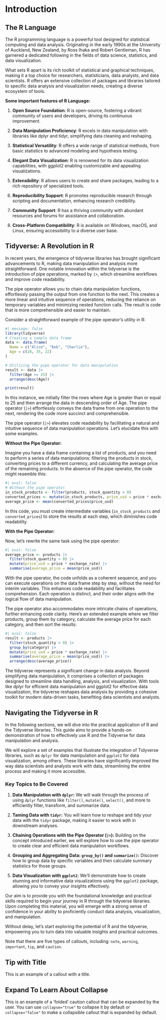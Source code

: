 # Introduction

## The R Language

The R programming language is a powerful tool designed for statistical computing and data analysis. Originating in the early 1990s at the University of Auckland, New Zealand, by Ross Ihaka and Robert Gentleman, R has garnered a dedicated following in the fields of data science, statistics, and data visualization.

What sets R apart is its rich toolkit of statistical and graphical techniques, making it a top choice for researchers, statisticians, data analysts, and data scientists. R offers an extensive collection of packages and libraries tailored to specific data analysis and visualization needs, creating a diverse ecosystem of tools.

**Some important features of R Language:**

1.  **Open Source Foundation**: R is open-source, fostering a vibrant community of users and developers, driving its continuous improvement.

2.  **Data Manipulation Proficiency**: R excels in data manipulation with libraries like dplyr and tidyr, simplifying data cleaning and reshaping.

3.  **Statistical Versatility**: R offers a wide range of statistical methods, from basic statistics to advanced modeling and hypothesis testing.

4.  **Elegant Data Visualization**: R is renowned for its data visualization capabilities, with ggplot2 enabling customizable and appealing visualizations.

5.  **Extensibility**: R allows users to create and share packages, leading to a rich repository of specialized tools.

6.  **Reproducibility Support**: R promotes reproducible research through scripting and documentation, enhancing research credibility.

7.  **Community Support**: R has a thriving community with abundant resources and forums for assistance and collaboration.

8.  **Cross-Platform Compatibility**: R is available on Windows, macOS, and Linux, ensuring accessibility to a diverse user base.

## Tidyverse: A Revolution in R

In recent years, the emergence of tidyverse libraries has brought significant advancements to R, making data manipulation and analysis more straightforward. One notable innovation within the tidyverse is the introduction of pipe operations, marked by `|>`, which streamline workflows and improve code readability.

The pipe operator allows you to chain data manipulation functions, effortlessly passing the output from one function to the next. This creates a more linear and intuitive sequence of operations, reducing the reliance on temporary variables and minimizing nested function calls. The result is code that is more comprehensible and easier to maintain.

Consider a straightforward example of the pipe operator's utility in R:

```{r}
#| message: false
library(tidyverse)
# Creating a sample data frame
data <- data.frame(
  Name = c("Alice", "Bob", "Charlie"),
  Age = c(28, 35, 22)
)

# Utilizing the pipe operator for data manipulation
result <- data |>
  filter(Age >= 25) |>
  arrange(desc(Age))

print(result)
```

In this instance, we initially filter the rows where Age is greater than or equal to 25 and then arrange the data in descending order of Age. The pipe operator (`|>`) effortlessly conveys the data frame from one operation to the next, rendering the code more succinct and comprehensible.

The pipe operator (`|>`) elevates code readability by facilitating a natural and intuitive sequence of data manipulation operations. Let's elucidate this with some examples.

**Without the Pipe Operator:**

Imagine you have a data frame containing a list of products, and you need to perform a series of data manipulations: filtering the products in stock, converting prices to a different currency, and calculating the average price of the remaining products. In the absence of the pipe operator, the code might resemble this:

```{r}
#| eval: false
# Without the pipe operator
in_stock_products <- filter(products, stock_quantity > 0)
converted_prices <- mutate(in_stock_products, price_usd = price * exchange_rate)
average_price <- mean(converted_prices$price_usd)
```

In this code, you must create intermediate variables (`in_stock_products` and `converted_prices`) to store the results at each step, which diminishes code readability.

**With the Pipe Operator:**

Now, let's rewrite the same task using the pipe operator:

```{r}
#| eval: false
average_price <- products |>
  filter(stock_quantity > 0) |>
  mutate(price_usd = price * exchange_rate) |>
  summarise(average_price = mean(price_usd))
```

With the pipe operator, the code unfolds as a coherent sequence, and you can execute operations on the data frame step by step, without the need for interim variables. This enhances code readability and facilitates comprehension. Each operation is distinct, and their order aligns with the logical flow of data manipulation.

The pipe operator also accommodates more intricate chains of operations, further enhancing code clarity. Here's an extended example where we filter products, group them by category, calculate the average price for each category, and then sort the results:

```{r}
#| eval: false
result <- products |>
  filter(stock_quantity > 0) |>
  group_by(category) |>
  mutate(price_usd = price * exchange_rate) |>
  summarise(average_price = mean(price_usd)) |>
  arrange(desc(average_price))
```

The tidyverse represents a significant change in data analysis. Beyond simplifying data manipulation, it comprises a collection of packages designed to streamline data handling, analysis, and visualization. With tools like dplyr for efficient data manipulation and ggplot2 for effective data visualization, the tidyverse reshapes data analysis by providing a cohesive toolkit for modern data-driven tasks, benefiting data scientists and analysts.

## Navigating the Tidyverse in R

In the following sections, we will dive into the practical application of R and the Tidyverse libraries. This guide aims to provide a hands-on demonstration of how to effectively use R and the Tidyverse for data manipulation and analysis.

We will explore a set of examples that illustrate the integration of Tidyverse libraries, such as `dplyr` for data manipulation and `ggplot2` for data visualization, among others. These libraries have significantly improved the way data scientists and analysts work with data, streamlining the entire process and making it more accessible.

### Key Topics to Be Covered

1.  **Data Manipulation with `dplyr`:** We will walk through the process of using `dplyr` functions like `filter()`, `mutate()`, `select()`, and more to efficiently filter, transform, and summarize data.

2.  **Taming Data with `tidyr`:** You will learn how to reshape and tidy your data with the `tidyr` package, making it easier to work with in downstream analyses.

3.  **Chaining Operations with the Pipe Operator (`|>`):** Building on the concept introduced earlier, we will explore how to use the pipe operator to create clear and efficient data manipulation workflows.

4.  **Grouping and Aggregating Data: `group_by()` and `summarize()`:** Discover how to group data by specific variables and then calculate summary statistics for those groups.

5.  **Data Visualization with `ggplot2`:** We'll demonstrate how to create stunning and informative data visualizations using the `ggplot2` package, allowing you to convey your insights effectively.

Our aim is to provide you with the foundational knowledge and practical skills required to begin your journey in R through the tidyverse libraries. Upon completing this material, you will emerge with a strong sense of confidence in your ability to proficiently conduct data analysis, visualization, and manipulation.

Without delay, let's start exploring the potential of R and the tidyverse, empowering you to turn data into valuable insights and practical outcomes.

::: callout-note
Note that there are five types of callouts, including: `note`, `warning`, `important`, `tip`, and `caution`.
:::

::: callout-tip
## Tip with Title

This is an example of a callout with a title.
:::

::: {.callout-caution collapse="true"}
## Expand To Learn About Collapse

This is an example of a 'folded' caution callout that can be expanded by the user. You can use `collapse="true"` to collapse it by default or `collapse="false"` to make a collapsible callout that is expanded by default.
:::
